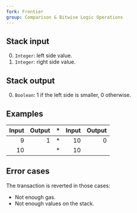 ```yaml
---
fork: Frontier
group: Comparison & Bitwise Logic Operations
---
```


## Stack input

0. `Integer`: left side value.
1. `Integer`: right side value.

## Stack output

0. `Boolean`: 1 if the left side is smaller, 0 otherwise.

## Examples

| Input | Output | * | Input | Output |
|------:|-------:|-|------:|-------:|
| 9 | 1 | * | 10 | 0 |
| 10 | | * | 10 | |

## Error cases

The transaction is reverted in those cases:
- Not enough gas.
- Not enough values on the stack.

